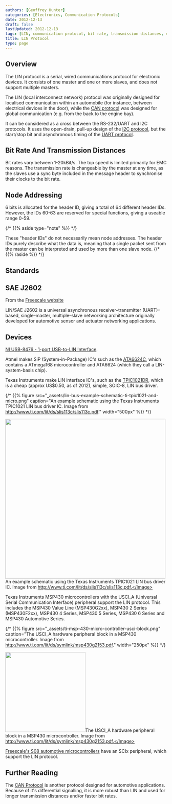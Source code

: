 ```yaml
---
authors: [Geoffrey Hunter]
categories: [Electronics, Communication Protocols]
date: 2012-12-13
draft: false
lastUpdated: 2012-12-13
tags: [LIN, communication protocol, bit rate, transmission distances, node addressing, standards]
title: LIN Protocol
type: page
---
```



## Overview

The LIN protocol is a serial, wired communications protocol for electronic devices. It consists of one master and one or more slaves, and does not support multiple masters.

The LIN (local interconnect network) protocol was originally designed for localised communication within an automobile (for instance, between electrical devices in the door), while the [CAN protocol](/electronics/communication-protocols/can-protocol/) was designed for global communication (e.g. from the back to the engine bay).

It can be considered as a cross between the RS-232/UART and I2C protocols. It uses the open-drain, pull-up design of the [I2C protocol](/electronics/communication-protocols/i2c-communication-protocol/), but the start/stop bit and asynchronous timing of the [UART protocol](/electronics/communication-protocols/uart-communication-protocol).

## Bit Rate And Transmission Distances

Bit rates vary between 1-20kBit/s. The top speed is limited primarily for EMC reasons. The transmission rate is changeable by the master at any time, as the slaves use a sync byte included in the message header to synchronise their clocks to the bit rate.

## Node Addressing

6 bits is allocated for the header ID, giving a total of 64 different header IDs. However, the IDs 60-63 are reserved for special functions, giving a useable range 0-59.

{/* {{% aside type="note" %}} */}
<Aside type="note">
These "header IDs" do not necessarily mean node addresses. The header IDs purely describe what the data is, meaning that a single packet sent from the master can be interpreted and used by more than one slave node.
{/* {{% /aside %}} */}
</Aside>

## Standards

## SAE J2602

From the [Freescale website](http://www.freescale.com/webapp/sps/site/overview.jsp?code=IFATOLIN)

LIN/SAE J2602 is a universal asynchronous receiver–transmitter (UART)–based, single–master, multiple–slave networking architecture originally developed for automotive sensor and actuator networking applications.

## Devices

[NI USB-8476 - 1-port USB-to-LIN Interface](http://sine.ni.com/nips/cds/view/p/lang/en/nid/203388).

Atmel makes SiP (System-in-Package) IC's such as the [ATA6624C](http://www.atmel.com/devices/ATA6612C.aspx), which contains a ATmega168 microcontroller and ATA6624 (which they call a LIN-system-basis chip).

Texas Instruments make LIN interface IC's, such as the [TPIC1021DR](http://www.ti.com/product/TPIC1021), which is a cheap (approx US$0.50, as of 2012), simple, SOIC-8, LIN bus driver.

{/* {{% figure src="_assets/lin-bus-example-schematic-ti-tpic1021-and-micro.png" caption="An example schematic using the Texas Instruments TPIC1021 LIN bus driver IC. Image from http://www.ti.com/lit/ds/slis113c/slis113c.pdf."  width="500px" %}} */}

<Image src={lin_bus_example_schematic_ti_tpic1021_and_micro} width="500">An example schematic using the Texas Instruments TPIC1021 LIN bus driver IC. Image from http://www.ti.com/lit/ds/slis113c/slis113c.pdf.</Image>

Texas Instruments MSP430 microcontrollers with the USCI_A (Universal Serial Communication Interface) peripheral support the LIN protocol. This includes the MSP430 Value Line (MSP430G2xx), MSP430 2 Series (MSP430F2xx), MSP430 4 Series, MSP430 5 Series, MSP430 6 Series and MSP430 Automotive Series.

{/* {{% figure src="_assets/ti-msp-430-micro-controller-usci-block.png" caption="The USCI_A hardware peripheral block in a MSP430 microcontroller. Image from http://www.ti.com/lit/ds/symlink/msp430g2153.pdf."  width="250px" %}} */}

<Image src={ti_msp_430_micro_controller_usci_block} width="250">The USCI_A hardware peripheral block in a MSP430 microcontroller. Image from http://www.ti.com/lit/ds/symlink/msp430g2153.pdf.</Image>

[Freescale's S08 automotive microcontrollers](http://www.freescale.com/webapp/sps/site/overview.jsp?code=8BITAUTO) have an SCIx peripheral, which support the LIN protocol.

## Further Reading

The [CAN Protocol](/electronics/communication-protocols/can-protocol/) is another protocol designed for automotive applications. Because of it's differential signalling, it is more robust than LIN and used for longer transmission distances and/or faster bit rates.
